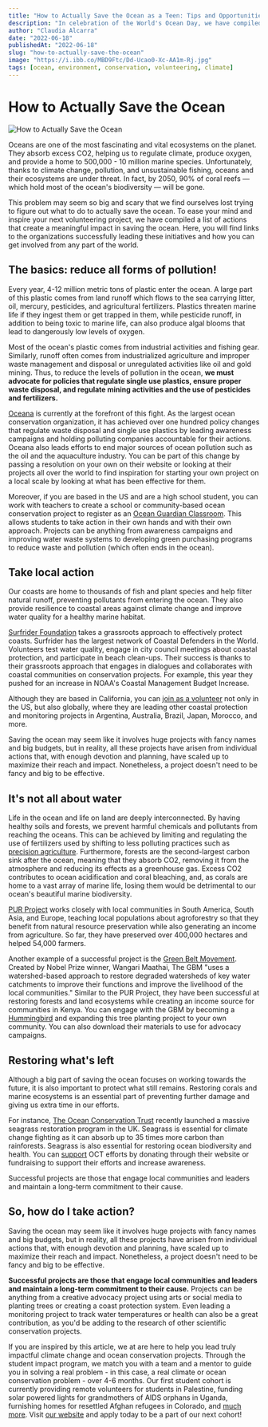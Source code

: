 ```yaml
---
title: "How to Actually Save the Ocean as a Teen: Tips and Opportunities to Save the Environment"
description: "In celebration of the World's Ocean Day, we have compiled a comprehensive list of effective actions to save the ocean to inspire your next volunteering project. Here, you can find links to the organizations successfully leading these initiatives and how you, as a student, can get involved."
author: "Claudia Alcarra"
date: "2022-06-18"
publishedAt: "2022-06-18"
slug: "how-to-actually-save-the-ocean"
image: "https://i.ibb.co/MBD9Ftc/Dd-Ucao0-Xc-AA1m-Rj.jpg"
tags: [ocean, environment, conservation, volunteering, climate]
---
```



# How to Actually Save the Ocean

<AuthorCard name="Claudia Alcarra" date="2022-06-18" avatar="/assets/img/photos/claudia_blog.png" />

![How to Actually Save the Ocean](https://i.ibb.co/MBD9Ftc/Dd-Ucao0-Xc-AA1m-Rj.jpg)

Oceans are one of the most fascinating and vital ecosystems on the planet. They absorb excess CO2, helping us to regulate climate, produce oxygen, and provide a home to 500,000 - 10 million marine species. Unfortunately, thanks to climate change, pollution, and unsustainable fishing, oceans and their ecosystems are under threat. In fact, by 2050, 90% of coral reefs — which hold most of the ocean's biodiversity — will be gone.

This problem may seem so big and scary that we find ourselves lost trying to figure out what to do to actually save the ocean. To ease your mind and inspire your next volunteering project, we have compiled a list of actions that create a meaningful impact in saving the ocean. Here, you will find links to the organizations successfully leading these initiatives and how you can get involved from any part of the world.

## The basics: reduce all forms of pollution!
Every year, 4-12 million metric tons of plastic enter the ocean. A large part of this plastic comes from land runoff which flows to the sea carrying litter, oil, mercury, pesticides, and agricultural fertilizers. Plastics threaten marine life if they ingest them or get trapped in them, while pesticide runoff, in addition to being toxic to marine life, can also produce algal blooms that lead to dangerously low levels of oxygen.

Most of the ocean's plastic comes from industrial activities and fishing gear. Similarly, runoff often comes from industrialized agriculture and improper waste management and disposal or unregulated activities like oil and gold mining. Thus, to reduce the levels of pollution in the ocean, **we must advocate for policies that regulate single use plastics, ensure proper waste disposal, and regulate mining activities and the use of pesticides and fertilizers.**

[Oceana](https://usa.oceana.org/our-campaigns/plastic/) is currently at the forefront of this fight. As the largest ocean conservation organization, it has achieved over one hundred policy changes that regulate waste disposal and single use plastics by leading awareness campaigns and holding polluting companies accountable for their actions. Oceana also leads efforts to end major sources of ocean pollution such as the oil and the aquaculture industry. You can be part of this change by passing a resolution on your own on their website or looking at their projects all over the world to find inspiration for starting your own project on a local scale by looking at what has been effective for them.

Moreover, if you are based in the US and are a high school student, you can work with teachers to create a school or community-based ocean conservation project to register as an [Ocean Guardian Classroom](https://sanctuaries.noaa.gov/education/og_classroom/examples.html). This allows students to take action in their own hands and with their own approach. Projects can be anything from awareness campaigns and improving water waste systems to developing green purchasing programs to reduce waste and pollution (which often ends in the ocean).

## Take local action
Our coasts are home to thousands of fish and plant species and help filter natural runoff, preventing pollutants from entering the ocean. They also provide resilience to coastal areas against climate change and improve water quality for a healthy marine habitat.

[Surfrider Foundation](https://www.surfrider.org/volunteer) takes a grassroots approach to effectively protect coasts. Surfrider has the largest network of Coastal Defenders in the World. Volunteers test water quality, engage in city council meetings about coastal protection, and participate in beach clean-ups. Their success is thanks to their grassroots approach that engages in dialogues and collaborates with coastal communities on conservation projects. For example, this year they pushed for an increase in NOAA's Coastal Management Budget Increase.

Although they are based in California, you can [join as a volunteer](https://www.surfrider.org/volunteer) not only in the US, but also globally, where they are leading other coastal protection and monitoring projects in Argentina, Australia, Brazil, Japan, Morocco, and more.

<BlogQuote>Saving the ocean may seem like it involves huge projects with fancy names and big budgets, but in reality, all these projects have arisen from individual actions that, with enough devotion and planning, have scaled up to maximize their reach and impact. Nonetheless, a project doesn't need to be fancy and big to be effective.</BlogQuote>

## It's not all about water
Life in the ocean and life on land are deeply interconnected. By having healthy soils and forests, we prevent harmful chemicals and pollutants from reaching the oceans. This can be achieved by limiting and regulating the use of fertilizers used by shifting to less polluting practices such as [precision agriculture](https://agfundernews.com/what-is-precision-agriculture). Furthermore, forests are the second-largest carbon sink after the ocean, meaning that they absorb CO2, removing it from the atmosphere and reducing its effects as a greenhouse gas. Excess CO2 contributes to ocean acidification and coral bleaching, and, as corals are home to a vast array of marine life, losing them would be detrimental to our ocean's beautiful marine biodiversity.

[ PUR Project](https://www.purprojet.com/agroforestry-and-reforestation/#:~:text=Reforestation%20projects%20help%20small%20and,enrichment%2C%20increased%20and%20diversified%20incomes) works closely with local communities in South America, South Asia, and Europe, teaching local populations about agroforestry so that they benefit from natural resource preservation while also generating an income from agriculture. So far, they have preserved over 400,000 hectares and helped 54,000 farmers.

Another example of a successful project is the [Green Belt Movement](http://www.greenbeltmovement.org/get-involved). Created by Nobel Prize winner, Wangari Maathai, The GBM "uses a watershed-based approach to restore degraded watersheds of key water catchments to improve their functions and improve the livelihood of the local communities." Similar to the PUR Project, they have been successful at restoring forests and land ecosystems while creating an income source for communities in Kenya. You can engage with the GBM by becoming a [Hummingbird](https://www.greenbeltmovement.org/get-involved/be-a-hummingbird) and expanding this tree planting project to your own community. You can also download their materials to use for advocacy campaigns.

## Restoring what's left
Although a big part of saving the ocean focuses on working towards the future, it is also important to protect what still remains. Restoring corals and marine ecosystems is an essential part of preventing further damage and giving us extra time in our efforts.

For instance, [The Ocean Conservation Trust](https://oceanconservationtrust.org/get-involved/) recently launched a massive seagrass restoration program in the UK. Seagrass is essential for climate change fighting as it can absorb up to 35 times more carbon than rainforests. Seagrass is also essential for restoring ocean biodiversity and health. You can [support](https://oceanconservationtrust.org/get-involved/fundraise/) OCT efforts by donating through their website or fundraising to support their efforts and increase awareness.

<BlogQuote>Successful projects are those that engage local communities and leaders and maintain a long-term commitment to their cause.</BlogQuote>

## So, how do I take action?
Saving the ocean may seem like it involves huge projects with fancy names and big budgets, but in reality, all these projects have arisen from individual actions that, with enough devotion and planning, have scaled up to maximize their reach and impact. Nonetheless, a project doesn't need to be fancy and big to be effective.

**Successful projects are those that engage local communities and leaders and maintain a long-term commitment to their cause.** Projects can be anything from a creative advocacy project using arts or social media to planting trees or creating a coast protection system. Even leading a monitoring project to track water temperatures or health can also be a great contribution, as you'd be adding to the research of other scientific conservation projects.

If you are inspired by this article, we at <AmaxaCTA /> are here to help you lead truly impactful climate change and ocean conservation projects. Through the <AmaxaCTA /> student impact program, we match you with a team and a mentor to guide you in solving a real problem - in this case, a real climate or ocean conservation problem - over 4-6 months. Our first student cohort is currently providing remote volunteers for students in Palestine, funding solar powered lights for grandmothers of AIDS orphans in Uganda, furnishing homes for resettled Afghan refugees in Colorado, and [much more](/explore-problems-all.html). Visit [our website](/index.html) and apply today to be a part of our next cohort!

<SocialShare /> 